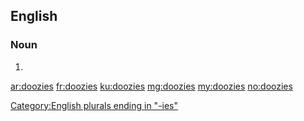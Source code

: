==English==

===Noun===
{{head|en|plural}}

# {{plural of|doozy|lang=en|nocat=1}}

[[Category:English plurals ending in "-ies"]]

[[ar:doozies]]
[[fr:doozies]]
[[ku:doozies]]
[[mg:doozies]]
[[my:doozies]]
[[no:doozies]]